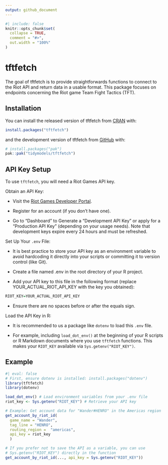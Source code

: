 ```yaml
---
output: github_document
---
```


<!-- README.md is generated from README.Rmd. Please edit this file -->

```r
#| include: false
knitr::opts_chunk$set(
  collapse = TRUE,
  comment = "#>",
  out.width = "100%"
)
```

# tftfetch

The goal of tftfetch is to provide straightforwards functions to connect to the 
Riot API and return data in a usable format. This package focuses on endpoints
concerning the Riot game Team Fight Tactics (TFT).

## Installation

You can install the released version of tftfetch from [CRAN](https://CRAN.R-project.org){target="_blank"} with:

``` r
install.packages("tftfetch")
```

and the development version of tftfetch from [GitHub](https://github.com/){target="_blank"} with:

``` r
# install.packages("pak")
pak::pak("tidymodels/tftfetch")
```

## API Key Setup
To use `tftfetch`, you will need a Riot Games API key.

Obtain an API Key:

- Visit the [Riot Games Developer Portal](https://developer.riotgames.com/){target="_blank"}.

- Register for an account (if you don't have one).

- Go to "Dashboard" to Generate a "Development API Key" or apply for a "Production API Key" (depending on your usage needs). Note that development keys expire every 24 hours and must be refreshed.

Set Up Your `.env` File:

- It is best practice to store your API key as an environment variable to avoid hardcoding it directly into your scripts or committing it to version control (like Git).

- Create a file named .env in the root directory of your R project.

- Add your API key to this file in the following format (replace YOUR_ACTUAL_RIOT_API_KEY with the key you obtained):

``` r
RIOT_KEY=YOUR_ACTUAL_RIOT_API_KEY
```

- Ensure there are no spaces before or after the equals sign.

Load the API Key in R:

- It is recommended to us a package like `dotenv` to load this `.env` file.

- For example, including `load_dot_env()` at the beginning of your R 
scripts or R Markdown documents where you use `tftfetch` functions. This makes 
your `RIOT_KEY` available via `Sys.getenv("RIOT_KEY")`.

## Example

```r
#| eval: false
# First, ensure dotenv is installed: install.packages("dotenv")
library(tftfetch)
library(dotenv)

load_dot_env() # Load environment variables from your .env file
riot_key <- Sys.getenv("RIOT_KEY") # Retrieve your API key

# Example: Get account data for "Wander#HENRO" in the Americas region
get_account_by_riot_id(
  game_name = "Wander", 
  tag_line = "HENRO", 
  routing_region =  "americas", 
  api_key = riot_key
  )

# If you prefer not to save the API as a variable, you can use 
# Sys.getenv("RIOT_KEY") directly in the function
get_account_by_riot_id(..., api_key = Sys.getenv("RIOT_KEY"))
```

